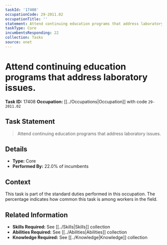```yaml
---
taskId: '17408'
occupationCode: 29-2011.02
occupationTitle: ''
statement: Attend continuing education programs that address laboratory issues.
taskType: Core
incumbentsResponding: 22
collection: Tasks
source: onet
---
```

# Attend continuing education programs that address laboratory issues.

**Task ID:** 17408
**Occupation:** [[../Occupations|Occupation]] with code `29-2011.02`

## Task Statement

> Attend continuing education programs that address laboratory issues.

## Details

- **Type:** Core
- **Performed By:** 22.0% of incumbents

## Context

This task is part of the standard duties performed in this occupation. The percentage indicates how common this task is among workers in the field.

## Related Information

- **Skills Required:** See [[../Skills|Skills]] collection
- **Abilities Required:** See [[../Abilities|Abilities]] collection
- **Knowledge Required:** See [[../Knowledge|Knowledge]] collection
